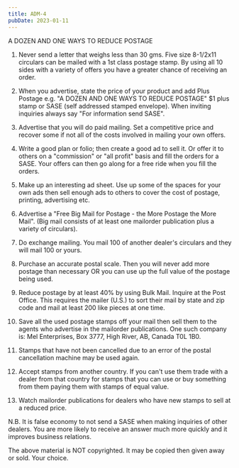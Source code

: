 ```yaml
---
title: ADM-4
pubDate: 2023-01-11
---
```


A DOZEN AND ONE WAYS TO REDUCE POSTAGE

1. Never send a letter that weighs less than 30 gms.  Five size
8-1/2x11 circulars can be mailed with a 1st class postage stamp.
 By using all 10 sides with a variety of offers you have a
greater chance of receiving an order.

2. When you advertise, state the price of your product and add Plus
Postage   e.g. "A DOZEN AND ONE WAYS TO REDUCE POSTAGE" $1 plus
stamp or SASE (self addressed stamped envelope).  When inviting
inquiries always say "For information send SASE".

3. Advertise that you will do paid mailing.  Set a competitive
price and recover some if not all of the costs involved in
mailing your own offers.

4. Write a good plan or folio; then create a good ad to sell it. 
Or offer it to others on a "commission" or "all profit" basis
and fill the orders for a SASE.  Your offers can then go along
for a free ride when you fill the orders.

5. Make up an interesting ad sheet.  Use up some of the spaces for
your own ads then sell enough ads to others to cover the cost of
postage, printing, advertising etc.

6. Advertise a "Free Big Mail for Postage - the More Postage the
More Mail".  (Big mail consists of at least one mailorder
publication plus a variety of circulars).

7. Do exchange mailing.  You mail 100 of another dealer's circulars
and they will mail 100 or yours.

8. Purchase an accurate postal scale.  Then you will never add more
postage than necessary OR you can use up the full value of the
postage being used.

9. Reduce postage by at least 40% by using Bulk Mail.  Inquire at
the Post Office.  This requires the mailer (U.S.) to sort their
mail by state and zip code and mail at least 200 like pieces at
one time.

10. Save all the used postage stamps off your mail then sell them
to the agents who advertise in the mailorder publications.  One
such company is:  Mel Enterprises, Box 3777, High River, AB,
Canada T0L 1B0.

11. Stamps that have not been cancelled due to an error of the
postal cancellation machine may be used again.

12. Accept stamps from another country. If you can't use them trade
with a dealer from that country for stamps that you can use or
buy something from them paying them with stamps of equal value.

13. Watch mailorder publications for dealers who have new stamps to
sell at a reduced price.

N.B.  It is false economy to not send a SASE when making
inquiries of other dealers.  You are more likely to receive
an answer much more quickly and it improves business relations.

The above material is NOT copyrighted.  It may be copied then
given away or sold.  Your choice.